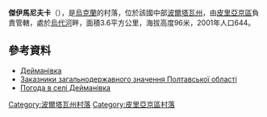 {{coord|50|12|51|N|32|37|55|E|scale:100000_region:UA|display=title}}

'''傑伊馬尼夫卡'''（{{lang-uk|Дейманівка}}），是[[烏克蘭|烏克蘭]]的村落，位於該國中部[[波爾塔瓦州|波爾塔瓦州]]，由[[皮里亞京區|皮里亞京區]]負責管轄，處於[[烏代河|烏代河]]畔，面積3.6平方公里，海拔高度96米，2001年人口644。

==參考資料==
* [http://gska2.rada.gov.ua/pls/z7502/A005?rdat1=09.11.2007&rf7571=26294 Дейманівка]{{dead link|date=2017年11月 |bot=InternetArchiveBot |fix-attempted=yes }}
* [http://www.eco-poltava.gov.ua/ Заказники загальнодержавного значення Полтавської області] {{Wayback|url=http://www.eco-poltava.gov.ua/ |date=20200813054609 }}
* [http://weather.in.ua/ua/poltavskaja/6459 Погода в селі Дейманівка] {{Wayback|url=http://weather.in.ua/ua/poltavskaja/6459 |date=20111220031048 }}

{{DEFAULTSORT:Дейманівка}}
[[Category:波爾塔瓦州村落|Category:波爾塔瓦州村落]]
[[Category:皮里亞京區村落|Category:皮里亞京區村落]]


{{Poltava-geo-stub}}